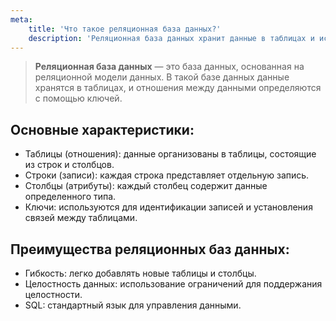 ```yaml
---
meta:
    title: 'Что такое реляционная база данных?'
    description: 'Реляционная база данных хранит данные в таблицах и использует ключи для установления связей между ними. Узнайте о преимуществах и характеристиках реляционных баз данных.'
---
```


> **Реляционная база данных** — это база данных, основанная на реляционной модели данных. В такой базе данных данные хранятся в таблицах, и отношения между данными определяются с помощью ключей.

## Основные характеристики:

-   Таблицы (отношения): данные организованы в таблицы, состоящие из строк и столбцов.
-   Строки (записи): каждая строка представляет отдельную запись.
-   Столбцы (атрибуты): каждый столбец содержит данные определенного типа.
-   Ключи: используются для идентификации записей и установления связей между таблицами.

## Преимущества реляционных баз данных:

-   Гибкость: легко добавлять новые таблицы и столбцы.
-   Целостность данных: использование ограничений для поддержания целостности.
-   SQL: стандартный язык для управления данными.
